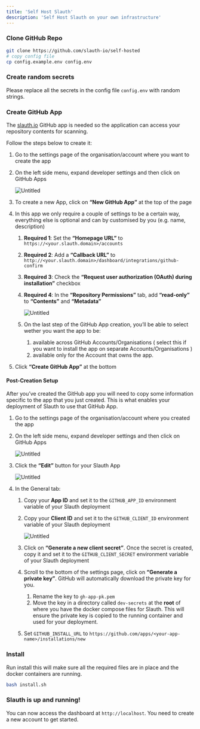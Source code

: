```yaml
---
title: 'Self Host Slauth'
description: 'Self Host Slauth on your own infrastructure'
---
```


### Clone GitHub Repo

```bash
git clone https://github.com/slauth-io/self-hosted
# copy config file
cp config.example.env config.env
```

### Create random secrets

Please replace all the secrets in the config file `config.env` with random strings. 


### Create GitHub App


The [slauth.io](http://slauth.io/) GitHub app is needed so the application can access your repository contents for scanning.

Follow the steps below to create it:

1. Go to the settings page of the organisation/account where you want to create the app
2. On the left side menu, expand developer settings and then click on GitHub Apps
    
    ![Untitled](https://raw.githubusercontent.com/slauth-io/mintlify-docs/main/images/1.png)
    
3. To create a new App, click on **“New GitHub App”** at the top of the page
4. In this app we only require a couple of settings to be a certain way, everything else is optional and can by customised by you (e.g. name, description)
    1. **Required 1**: Set the **“Homepage URL”** to `https://<your.slauth.domain>/accounts`
    2. **Required 2**: Add a **“Callback URL”** to `http://<your.slauth.domain>/dashboard/integrations/github-confirm`
    3. **Required 3**: Check the **“Request user authorization (OAuth) during installation”** checkbox
    4. **Required 4**: In the **“Repository Permissions”** tab, add **“read-only”** to **“Contents”** and **“Metadata”**
        
        ![Untitled](https://prod-files-secure.s3.us-west-2.amazonaws.com/828c5195-306f-43dd-a002-3bf3fc13f742/119c0425-cd72-4457-888b-ccf7cff24b72/Untitled.png)
        
    5. On the last step of the GitHub App creation, you’ll be able to select wether you want the app to be:
        1.  available across GitHub Accounts/Organisations ( select this if you want to install the app on separate Accounts/Organisations ) 
        2. available only for the Account that owns the app.

5. Click **“Create GitHub App”** at the bottom


#### Post-Creation Setup

After you’ve created the GitHub app you will need to copy some information specific to the app that you just created. This is what enables your deployment of Slauth to use that GitHub App.

1. Go to the settings page of the organisation/account where you created the app
2. On the left side menu, expand developer settings and then click on GitHub Apps
    
    ![Untitled](https://prod-files-secure.s3.us-west-2.amazonaws.com/828c5195-306f-43dd-a002-3bf3fc13f742/71a91fd5-d45b-463f-8dd1-838ca3d621f2/Untitled.png)
    
3. Click the **“Edit”** button for your Slauth App
    
    ![Untitled](https://prod-files-secure.s3.us-west-2.amazonaws.com/828c5195-306f-43dd-a002-3bf3fc13f742/5e52cce4-ead1-494e-a4a2-c7e427c6842d/Untitled.png)
    
4. In the General tab:
    1. Copy your **App ID** and set it to the `GITHUB_APP_ID` environment variable of your Slauth deployment
    2. Copy your **Client ID** and set it to the `GITHUB_CLIENT_ID` environment variable of your Slauth deployment
        
        ![Untitled](https://prod-files-secure.s3.us-west-2.amazonaws.com/828c5195-306f-43dd-a002-3bf3fc13f742/ad75054c-4244-41a3-9fe2-51220d67576f/Untitled.png)
        
    3. Click on **“Generate a new client secret”**. Once the secret is created, copy it and set it to the `GITHUB_CLIENT_SECRET` environment variable of your Slauth deployment
    4. Scroll to the bottom of the settings page, click on **“Generate a private key”**. GitHub will automatically download the private key for you.
        1. Rename the key to `gh-app-pk.pem`
        2. Move the key in a directory called `dev-secrets` at the **root** of where you have the docker compose files for Slauth. This will ensure the private key is copied to the running container and used for your deployment.
    5. Set `GITHUB_INSTALL_URL` to `https://github.com/apps/<your-app-name>/installations/new`


### Install 

Run install this will make sure all the required files are in place and the docker containers are running. 

```bash
bash install.sh
```

### Slauth is up and running! 

You can now access the dashboard at `http://localhost`. You need to create a new account to get started. 
